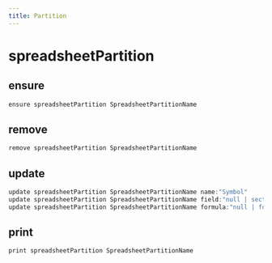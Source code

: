 ```yaml
---
title: Partition
---
```


# spreadsheetPartition

## ensure

```js filename="Terminal" copy
ensure spreadsheetPartition SpreadsheetPartitionName
```


## remove

```js filename="Terminal" copy
remove spreadsheetPartition SpreadsheetPartitionName
```


## update

```js filename="Terminal" copy
update spreadsheetPartition SpreadsheetPartitionName name:"Symbol"
update spreadsheetPartition SpreadsheetPartitionName field:"null | sectionField | grid/field"
update spreadsheetPartition SpreadsheetPartitionName formula:"null | formula"
```


## print

```js filename="Terminal" copy
print spreadsheetPartition SpreadsheetPartitionName
```


